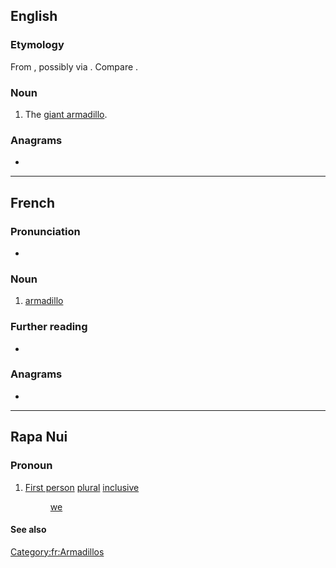 {{also|tātou}}
==English==

===Etymology===
From {{etyl|tpw|en}} {{m|tpw|tatu||armadillo}}, possibly via {{etyl|fr|en}}. Compare {{m|en|tatouay}}.

===Noun===
{{en-noun}}

# The [[giant armadillo]].

===Anagrams===
* {{anagrams|en|outta|tauto-}}

----

==French==
{{wikipedia|lang=fr}}

===Pronunciation===
* {{fr-IPA}}

===Noun===
{{fr-noun|m}}

# [[armadillo]]

===Further reading===
* {{R:TLFi}}

===Anagrams===
* {{l|fr|atout}}

[[Category:fr:Armadillos]]

----

==Rapa Nui==

===Pronoun===
{{head|rap|pronoun}}

# [[first person|First person]] [[plural]] [[inclusive]]
#: [[we]] {{lb|rap|we including you}}

====See also====
{{rap-personal pronouns}}
